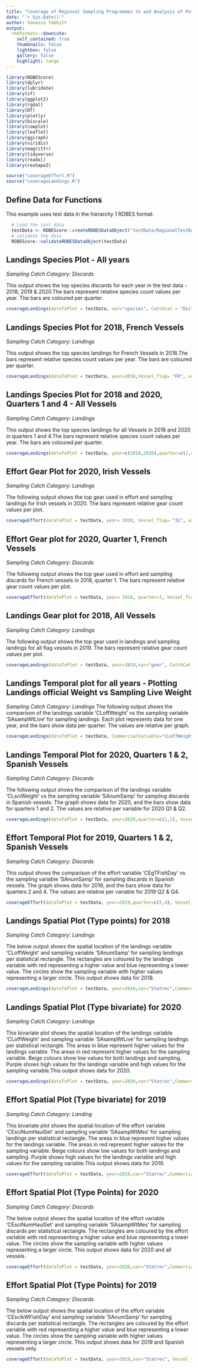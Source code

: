 ```yaml
---
title: "Coverage of Regional Sampling Programmes to aid Analysis of Potential Bias"
date: "`r Sys.Date()`"
author: Vanessa Tebbitt
output:
  rmdformats::downcute:
    self_contained: true
    thumbnails: false
    lightbox: false
    gallery: false
    highlight: tango
---
```


```r
library(RDBEScore)
library(dplyr)
library(lubridate)
library(sf)
library(ggplot2)
library(rgdal)
library(DT)
library(plotly)
library(biscale)
library(cowplot)
library(leaflet)
library(ggiraph)
library(viridis)
library(magrittr)
library(tidyverse)
library(readxl)
library(reshape2)
```


```r
source("coverageEffort.R")
source("coverageLandings.R")
```

## Define Data for Functions

This example uses test data in the hierarchy 1 RDBES format.

```r

  # Load the test data
  testData <- RDBEScore::createRDBESDataObject("testData/RegionalTestData")
  # validate the data
  RDBEScore::validateRDBESDataObject(testData)


```

## Landings Species Plot - All years
*Sampling Catch Category: Discards*

This output shows the top species discards for each year in the test data - 2018, 2019 & 2020.The bars represent relative species count values per year. The bars are coloured per quarter.

```r
coverageLandings(dataToPlot = testData, var="species", CatchCat = "Dis")
```
## Landings Species Plot for 2018, French Vessels
*Sampling Catch Category: Landings*

This output shows the top species landings for French Vessels in 2018.The bars represent relative species count values per year. The bars are coloured per quarter.

```r
coverageLandings(dataToPlot = testData, year=2018,Vessel_flag= "FR", var="species", CatchCat = "Lan")
```
## Landings Species Plot for 2018 and 2020, Quarters 1 and 4 - All Vessels

*Sampling Catch Category: Landings*

This output shows the top species landings for all Vessels in 2018 and 2020 in quarters 1 and 4.The bars represent relative species count values per year. The bars are coloured per quarter.

```r
coverageLandings(dataToPlot = testData, year=c(2018,2020),quarter=c(1,4),var="species", CatchCat = "Lan")
```
## Effort Gear Plot for 2020, Irish Vessels

*Sampling Catch Category: Landings*

The following output shows the top gear used in effort and sampling landings for Irish vessels in 2020. The bars represent relative gear count values per plot.

```r
coverageEffort(dataToPlot = testData, year= 2020, Vessel_flag= "IE", var="gear", CatchCat = "Lan")
```
## Effort Gear plot for 2020, Quarter 1, French Vessels

*Sampling Catch Category: Discards*

The following output shows the top gear used in effort and sampling discards for French vessels in 2018, quarter 1. The bars represent relative gear count values per plot.


```r
coverageEffort(dataToPlot = testData, year= 2018, quarter=1, Vessel_flag= "FR", var="gear", CatchCat = "Dis")
```

## Landings Gear plot for 2018, All Vessels

*Sampling Catch Category: Landings*

The following output shows the top gear used in landings and sampling landings for all flag vessels in 2019. The bars represent relative gear count values per plot.

```r
coverageLandings(dataToPlot = testData, year=2019,var="gear", CatchCat = "Lan")
```

## Landings Temporal plot for all years - Plotting Landings official Weight vs Sampling Live Weight

*Sampling Catch Category: Landings*
The following output shows the comparison of the landings variable 'CLoffWeight' vs the sampling variable 'SAsampWtLive' for sampling landings. Each plot represents data for one year, and the bars show data per quarter. The values are relative per graph.

```r
coverageLandings(dataToPlot = testData, CommercialVariable="CLoffWeight",  SamplingVariable = "SAsampWtLive", CatchCat = "Lan")
```

## Landings Temporal Plot for 2020, Quarters 1 & 2, Spanish Vessels

*Sampling Catch Category: Discards*

The following output shows the comparison of the landings variable 'CLsciWeight' vs the sampling variable 'SAnumSamp' for sampling discards in Spanish vessels. The graph shows data for 2020, and the bars show data for quarters 1 and 2. The values are relative per variable for 2020 Q1 & Q2.

```r
coverageLandings(dataToPlot = testData, year=2020,quarter=c(1,2), Vessel_flag = "ES", CommercialVariable="CLsciWeight",  SamplingVariable = "SAnumSamp", CatchCat = "Dis")
```
## Effort Temporal Plot for 2019, Quarters 1 & 2, Spanish Vessels

*Sampling Catch Category: Discards*

This output shows the comparison of the effort variable 'CEgTFishDay' vs the sampling variable 'SAnumSamp' for sampling discards in Spanish vessels. The graph shows data for 2019, and the bars show data for quarters 2 and 4. The values are relative per variable for 2019 Q2 & Q4.

```r
coverageEffort(dataToPlot = testData, year=2019,quarter=c(2,4), Vessel_flag = "ES", CommercialVariable="CEgTFishDay",  SamplingVariable = "SAnumSamp", CatchCat = "Dis")
```

## Landings Spatial Plot (Type points) for 2018
*Sampling Catch Category: Landings*

The below output shows the spatial location of the landings variable 'CLoffWeight' and sampling variable 'SAnumSamp' for sampling landings per statistical rectangle. The rectangles are coloured by the landings variable with red representing a higher value and blue representing a lower value. The circles show the sampling variable with higher values representing a larger circle. This output shows data for 2018.

```r
coverageLandings(dataToPlot = testData, year=2018,var="Statrec",CommercialVariable="CLoffWeight",SamplingVariable="SAnumSamp", CatchCat = "Lan", SpatialPlot = "Points" )
```

## Landings Spatial Plot (Type bivariate) for 2020

*Sampling Catch Category: Landings*

This bivariate plot shows the spatial location of the landings variable 'CLoffWeight' and sampling variable 'SAsampWtLive' for sampling landings per statistical rectangle. The areas in blue represent higher values for the landings variable. The areas in red represent higher values for the sampling variable. Beige colours show low values for both landings and sampling. Purple shows high values for the landings variable and high values for the sampling variable.This output shows data for 2020.

```r
coverageLandings(dataToPlot = testData, year=2020,var="Statrec",CommercialVariable="CLoffWeight",SamplingVariable="SAsampWtLive", CatchCat = "Lan", SpatialPlot = "Bivariate")

```


## Effort Spatial Plot (Type bivariate) for 2019

*Sampling Catch Category: Landing*

This bivariate plot shows the spatial location of the effort variable 'CEsciNumHaulSet' and sampling variable 'SAsampWtMes' for sampling landings per statistical rectangle. The areas in blue represent higher values for the landings variable. The areas in red represent higher values for the sampling variable. Beige colours show low values for both landings and sampling. Purple shows high values for the landings variable and high values for the sampling variable.This output shows data for 2019.

```r
coverageEffort(dataToPlot = testData, year=2019,var="Statrec",CommercialVariable="CEsciNumHaulSet",SamplingVariable="SAsampWtMes", CatchCat = "Lan", SpatialPlot = "Bivariate")
```


## Effort Spatial Plot (Type Points) for 2020

*Sampling Catch Category: Discards*

The below output shows the spatial location of the effort variable 'CEsciNumHaulSet' and sampling variable 'SAsampWtMes' for sampling discards per statistical rectangle. The rectangles are coloured by the effort variable with red representing a higher value and blue representing a lower value. The circles show the sampling variable with higher values representing a larger circle. This output shows data for 2020 and all vessels.

```r
coverageEffort(dataToPlot = testData, year=2020,var="Statrec",CommercialVariable="CEsciNumHaulSet",SamplingVariable="SAsampWtMes", CatchCat = "Dis", SpatialPlot = "Points")
```

## Effort Spatial Plot (Type Points) for 2019

*Sampling Catch Category: Discards*

The below output shows the spatial location of the effort variable 'CEscikWFishDay' and sampling variable 'SAnumSamp' for sampling discards per statistical rectangle. The rectangles are coloured by the effort variable with red representing a higher value and blue representing a lower value. The circles show the sampling variable with higher values representing a larger circle. This output shows data for 2019 and Spanish vessels only.

```r
coverageEffort(dataToPlot = testData, year=2019,var="Statrec", Vessel_flag= "ES", CommercialVariable="CEscikWFishDay",SamplingVariable="SAnumSamp", CatchCat = "Dis", SpatialPlot = "Points")
```



